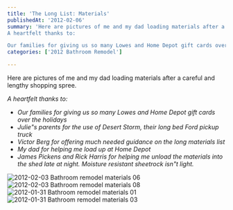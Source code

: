 ```yaml
---
title: 'The Long List: Materials'
publishedAt: '2012-02-06'
summary: 'Here are pictures of me and my dad loading materials after a careful and lengthy shopping spree.
A heartfelt thanks to: 

Our families for giving us so many Lowes and Home Depot gift cards over the ho...'
categories: ['2012 Bathroom Remodel']

---
```


Here are pictures of me and my dad loading materials after a careful and lengthy shopping spree.

*A heartfelt thanks to:*

-   *Our families for giving us so many Lowes and Home Depot gift cards over the holidays*
-   *Julie"s parents for the use of Desert Storm, their long bed Ford pickup truck*
-   *Victor Berg for offering much needed guidance on the long materials list*
-   *My dad for helping me load up at Home Depot*
-   *James Pickens and Rick Harris for helping me unload the materials into the shed late at night. Moisture resistant sheetrock isn"t light.*

<Image src="/images/blog/the-long-list-materials/12833184444_548269ea6f_z.jpg" alt="2012-02-03 Bathroom remodel materials 06" width={800} height={600} />

<Image src="/images/blog/the-long-list-materials/12925889323_58806e8afe_z.jpg" alt="2012-02-03 Bathroom remodel materials 08" width={800} height={600} />

<Image src="/images/blog/the-long-list-materials/12926165524_a7cf1a4d46_z.jpg" alt="2012-01-31 Bathroom remodel materials 01" width={800} height={600} />

<Image src="/images/blog/the-long-list-materials/12925867753_220f3b15be_z.jpg" alt="2012-01-31 Bathroom remodel materials 03" width={800} height={600} />
